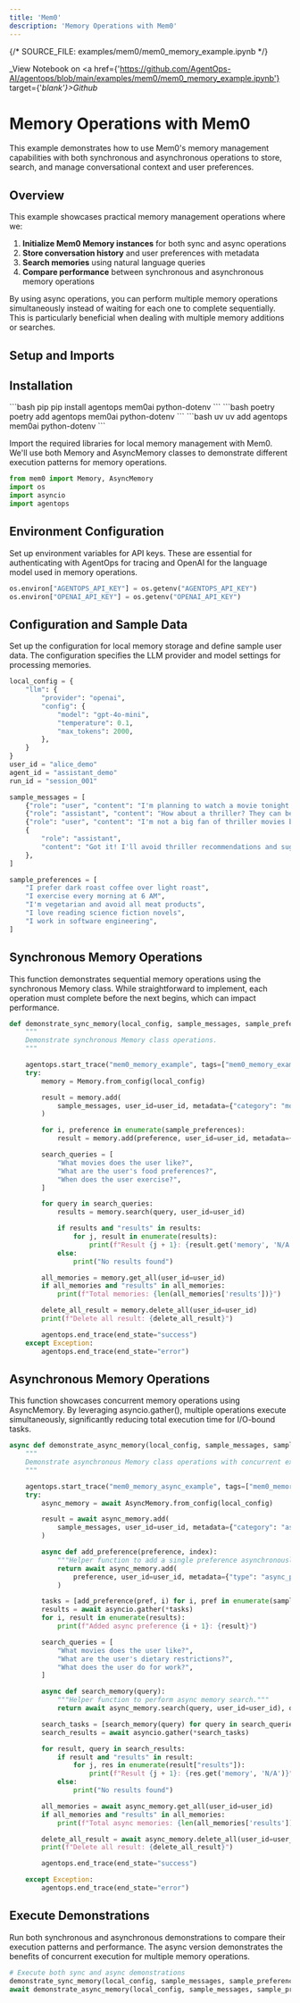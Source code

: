 ```yaml
---
title: 'Mem0'
description: 'Memory Operations with Mem0'
---
```

{/*  SOURCE_FILE: examples/mem0/mem0_memory_example.ipynb  */}

_View Notebook on <a href={'https://github.com/AgentOps-AI/agentops/blob/main/examples/mem0/mem0_memory_example.ipynb'} target={'_blank'}>Github</a>_

# Memory Operations with Mem0

This example demonstrates how to use Mem0's memory management capabilities with both synchronous and asynchronous operations to store, search, and manage conversational context and user preferences.

## Overview

This example showcases practical memory management operations where we:

1. **Initialize Mem0 Memory instances** for both sync and async operations
2. **Store conversation history** and user preferences with metadata
3. **Search memories** using natural language queries
4. **Compare performance** between synchronous and asynchronous memory operations

By using async operations, you can perform multiple memory operations simultaneously instead of waiting for each one to complete sequentially. This is particularly beneficial when dealing with multiple memory additions or searches.




## Setup and Imports
## Installation
<CodeGroup>
  ```bash pip
  pip install agentops mem0ai python-dotenv
  ```
  ```bash poetry
  poetry add agentops mem0ai python-dotenv
  ```
  ```bash uv
  uv add agentops mem0ai python-dotenv
  ```
</CodeGroup>


Import the required libraries for local memory management with Mem0. We'll use both Memory and AsyncMemory classes to demonstrate different execution patterns for memory operations.



```python
from mem0 import Memory, AsyncMemory
import os
import asyncio
import agentops
```

## Environment Configuration

Set up environment variables for API keys. These are essential for authenticating with AgentOps for tracing and OpenAI for the language model used in memory operations.



```python
os.environ["AGENTOPS_API_KEY"] = os.getenv("AGENTOPS_API_KEY")
os.environ["OPENAI_API_KEY"] = os.getenv("OPENAI_API_KEY")
```

## Configuration and Sample Data

Set up the configuration for local memory storage and define sample user data. The configuration specifies the LLM provider and model settings for processing memories.



```python
local_config = {
    "llm": {
        "provider": "openai",
        "config": {
            "model": "gpt-4o-mini",
            "temperature": 0.1,
            "max_tokens": 2000,
        },
    }
}
user_id = "alice_demo"
agent_id = "assistant_demo"
run_id = "session_001"

sample_messages = [
    {"role": "user", "content": "I'm planning to watch a movie tonight. Any recommendations?"},
    {"role": "assistant", "content": "How about a thriller? They can be quite engaging."},
    {"role": "user", "content": "I'm not a big fan of thriller movies but I love sci-fi movies."},
    {
        "role": "assistant",
        "content": "Got it! I'll avoid thriller recommendations and suggest sci-fi movies in the future.",
    },
]

sample_preferences = [
    "I prefer dark roast coffee over light roast",
    "I exercise every morning at 6 AM",
    "I'm vegetarian and avoid all meat products",
    "I love reading science fiction novels",
    "I work in software engineering",
]
```

## Synchronous Memory Operations

This function demonstrates sequential memory operations using the synchronous Memory class. While straightforward to implement, each operation must complete before the next begins, which can impact performance.



```python
def demonstrate_sync_memory(local_config, sample_messages, sample_preferences, user_id):
    """
    Demonstrate synchronous Memory class operations.
    """

    agentops.start_trace("mem0_memory_example", tags=["mem0_memory_example"])
    try:
        memory = Memory.from_config(local_config)

        result = memory.add(
            sample_messages, user_id=user_id, metadata={"category": "movie_preferences", "session": "demo"}
        )

        for i, preference in enumerate(sample_preferences):
            result = memory.add(preference, user_id=user_id, metadata={"type": "preference", "index": i})

        search_queries = [
            "What movies does the user like?",
            "What are the user's food preferences?",
            "When does the user exercise?",
        ]

        for query in search_queries:
            results = memory.search(query, user_id=user_id)

            if results and "results" in results:
                for j, result in enumerate(results):
                    print(f"Result {j + 1}: {result.get('memory', 'N/A')}")
            else:
                print("No results found")

        all_memories = memory.get_all(user_id=user_id)
        if all_memories and "results" in all_memories:
            print(f"Total memories: {len(all_memories['results'])}")

        delete_all_result = memory.delete_all(user_id=user_id)
        print(f"Delete all result: {delete_all_result}")

        agentops.end_trace(end_state="success")
    except Exception:
        agentops.end_trace(end_state="error")
```

## Asynchronous Memory Operations

This function showcases concurrent memory operations using AsyncMemory. By leveraging asyncio.gather(), multiple operations execute simultaneously, significantly reducing total execution time for I/O-bound tasks.



```python
async def demonstrate_async_memory(local_config, sample_messages, sample_preferences, user_id):
    """
    Demonstrate asynchronous Memory class operations with concurrent execution.
    """

    agentops.start_trace("mem0_memory_async_example", tags=["mem0_memory_async_example"])
    try:
        async_memory = await AsyncMemory.from_config(local_config)

        result = await async_memory.add(
            sample_messages, user_id=user_id, metadata={"category": "async_movie_preferences", "session": "async_demo"}
        )

        async def add_preference(preference, index):
            """Helper function to add a single preference asynchronously."""
            return await async_memory.add(
                preference, user_id=user_id, metadata={"type": "async_preference", "index": index}
            )

        tasks = [add_preference(pref, i) for i, pref in enumerate(sample_preferences)]
        results = await asyncio.gather(*tasks)
        for i, result in enumerate(results):
            print(f"Added async preference {i + 1}: {result}")

        search_queries = [
            "What movies does the user like?",
            "What are the user's dietary restrictions?",
            "What does the user do for work?",
        ]

        async def search_memory(query):
            """Helper function to perform async memory search."""
            return await async_memory.search(query, user_id=user_id), query

        search_tasks = [search_memory(query) for query in search_queries]
        search_results = await asyncio.gather(*search_tasks)

        for result, query in search_results:
            if result and "results" in result:
                for j, res in enumerate(result["results"]):
                    print(f"Result {j + 1}: {res.get('memory', 'N/A')}")
            else:
                print("No results found")

        all_memories = await async_memory.get_all(user_id=user_id)
        if all_memories and "results" in all_memories:
            print(f"Total async memories: {len(all_memories['results'])}")

        delete_all_result = await async_memory.delete_all(user_id=user_id)
        print(f"Delete all result: {delete_all_result}")

        agentops.end_trace(end_state="success")

    except Exception:
        agentops.end_trace(end_state="error")
```

## Execute Demonstrations

Run both synchronous and asynchronous demonstrations to compare their execution patterns and performance. The async version demonstrates the benefits of concurrent execution for multiple memory operations.



```python
# Execute both sync and async demonstrations
demonstrate_sync_memory(local_config, sample_messages, sample_preferences, user_id)
await demonstrate_async_memory(local_config, sample_messages, sample_preferences, user_id)
```


<script type="module" src="/scripts/github_stars.js"></script>
<script type="module" src="/scripts/scroll-img-fadein-animation.js"></script>
<script type="module" src="/scripts/button_heartbeat_animation.js"></script>
<script type="module" src="/scripts/adjust_api_dynamically.js"></script>